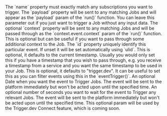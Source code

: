 <ParamField body="events" type="array" required>
  <Expandable title="event properties" defaultOpen>
    <ParamField body="name" type="string" required>
      The `name` property must exactly match any subscriptions you want to
      trigger.
    </ParamField>
    <ParamField body="payload" type="any">
      The `payload` property will be sent to any matching Jobs and will appear
      as the `payload` param of the `run()` function. You can leave this
      parameter out if you just want to trigger a Job without any input data.
    </ParamField>
    <ParamField body="context" type="any">
      The optional `context` property will be sent to any matching Jobs and will
      be passed through as the `context.event.context` param of the `run()`
      function. This is optional but can be useful if you want to pass through
      some additional context to the Job.
    </ParamField>
    <ParamField body="id" type="string">
      The `id` property uniquely identify this particular event. If unset it
      will be set automatically using `ulid`.
    </ParamField>
    <ParamField body="timestamp" type="Date">
      This is optional, it defaults to the current timestamp. Usually you would
      only set this if you have a timestamp that you wish to pass through, e.g.
      you receive a timestamp from a service and you want the same timestamp to
      be used in your Job.
    </ParamField>
    <ParamField body="source" type="string">
      This is optional, it defaults to "trigger.dev". It can be useful to set
      this as you can filter events using this in the `eventTrigger()`.
    </ParamField>
  </Expandable>
</ParamField>

<ParamField body="options" type="object">
  <Expandable title="properties" defaultOpen>
    <ParamField body="deliverAt" type="Date">
      An optional Date when you want the event to Trigger Jobs. The event will
      be sent to the platform immediately but won't be acted upon until the
      specified time.
    </ParamField>
    <ParamField body="deliverAfter" type="number">
      An optional number of seconds you want to wait for the event to Trigger
      any relevant Jobs. The event will be sent to the platform immediately but
      won't be acted upon until the specified time.
    </ParamField>
    <ParamField body="accountId" type="string">
      This optional param will be used by the Trigger.dev Connect feature, which
      is coming soon.
    </ParamField>
  </Expandable>
</ParamField>
